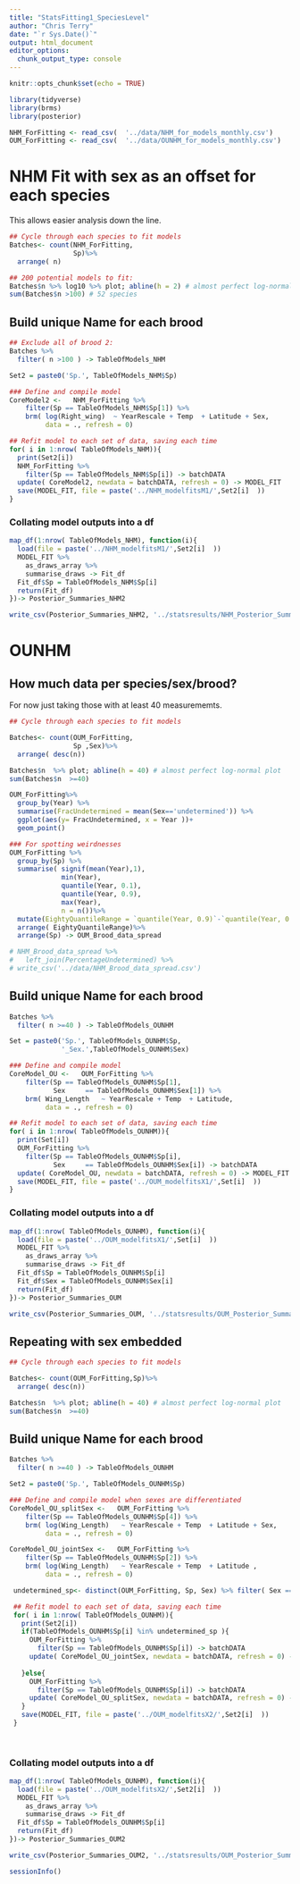 ```yaml
---
title: "StatsFitting1_SpeciesLevel"
author: "Chris Terry"
date: "`r Sys.Date()`"
output: html_document
editor_options: 
  chunk_output_type: console
---
```


```r
knitr::opts_chunk$set(echo = TRUE)
```

```r
library(tidyverse)
library(brms)
library(posterior)
```

```r
NHM_ForFitting <- read_csv(  '../data/NHM_for_models_monthly.csv')
OUM_ForFitting <- read_csv(  '../data/OUNHM_for_models_monthly.csv')
```

# NHM Fit with sex as an offset for each species

This allows easier analysis down the line. 

```r
## Cycle through each species to fit models 
Batches<- count(NHM_ForFitting,
                Sp)%>%
  arrange( n)

## 200 potential models to fit:
Batches$n %>% log10 %>% plot; abline(h = 2) # almost perfect log-normal plot
sum(Batches$n >100) # 52 species 

```

## Build unique Name for each brood
```r
## Exclude all of brood 2:
Batches %>%
  filter( n >100 ) -> TableOfModels_NHM

Set2 = paste0('Sp.', TableOfModels_NHM$Sp)
```

```r
### Define and compile model
CoreModel2 <-   NHM_ForFitting %>%
    filter(Sp == TableOfModels_NHM$Sp[1]) %>%
    brm( log(Right_wing)  ~ YearRescale + Temp  + Latitude + Sex,
         data = ., refresh = 0)

## Refit model to each set of data, saving each time
for( i in 1:nrow( TableOfModels_NHM)){
  print(Set2[i])
  NHM_ForFitting %>%
    filter(Sp == TableOfModels_NHM$Sp[i]) -> batchDATA
  update( CoreModel2, newdata = batchDATA, refresh = 0) -> MODEL_FIT
  save(MODEL_FIT, file = paste('../NHM_modelfitsM1/',Set2[i]  ))
}

```

### Collating model outputs into a df

```r
map_df(1:nrow( TableOfModels_NHM), function(i){
  load(file = paste('../NHM_modelfitsM1/',Set2[i]  )) 
  MODEL_FIT %>%
    as_draws_array %>%
    summarise_draws -> Fit_df
  Fit_df$Sp = TableOfModels_NHM$Sp[i]
  return(Fit_df)
})-> Posterior_Summaries_NHM2

write_csv(Posterior_Summaries_NHM2, '../statsresults/NHM_Posterior_Summaries_M1.csv')

```

# OUNHM

## How much data per species/sex/brood?

For now just taking those with at least 40 measurememts. 
```r
## Cycle through each species to fit models 

Batches<- count(OUM_ForFitting,
                Sp ,Sex)%>%
  arrange( desc(n))

Batches$n  %>% plot; abline(h = 40) # almost perfect log-normal plot
sum(Batches$n  >=40) 

OUM_ForFitting%>%
  group_by(Year) %>%
  summarise(FracUndetermined = mean(Sex=='undetermined')) %>%
  ggplot(aes(y= FracUndetermined, x = Year ))+
  geom_point()

### For spotting weirdnesses
OUM_ForFitting %>%
  group_by(Sp) %>%
  summarise( signif(mean(Year),1), 
             min(Year), 
             quantile(Year, 0.1), 
             quantile(Year, 0.9),
             max(Year), 
             n = n())%>%
  mutate(EightyQuantileRange = `quantile(Year, 0.9)`-`quantile(Year, 0.1)` ) %>%
  arrange( EightyQuantileRange)%>%
  arrange(Sp) -> OUM_Brood_data_spread

# NHM_Brood_data_spread %>%
#   left_join(PercentageUndetermined) %>%
# write_csv('../data/NHM_Brood_data_spread.csv')

```

## Build unique Name for each brood
```r
Batches %>%
  filter( n >=40 ) -> TableOfModels_OUNHM

Set = paste0('Sp.', TableOfModels_OUNHM$Sp,
             '_Sex.',TableOfModels_OUNHM$Sex)
```

```r
### Define and compile model
CoreModel_OU <-   OUM_ForFitting %>%
    filter(Sp == TableOfModels_OUNHM$Sp[1],
           Sex     == TableOfModels_OUNHM$Sex[1]) %>%
    brm( Wing_Length   ~ YearRescale + Temp  + Latitude,
         data = ., refresh = 0)

## Refit model to each set of data, saving each time
for( i in 1:nrow( TableOfModels_OUNHM)){
  print(Set[i])
  OUM_ForFitting %>%
    filter(Sp == TableOfModels_OUNHM$Sp[i],
           Sex     == TableOfModels_OUNHM$Sex[i]) -> batchDATA
  update( CoreModel_OU, newdata = batchDATA, refresh = 0) -> MODEL_FIT
  save(MODEL_FIT, file = paste('../OUM_modelfitsX1/',Set[i]  ))
}

```

### Collating model outputs into a df

```r
map_df(1:nrow( TableOfModels_OUNHM), function(i){
  load(file = paste('../OUM_modelfitsX1/',Set[i]  )) 
  MODEL_FIT %>%
    as_draws_array %>%
    summarise_draws -> Fit_df
  Fit_df$Sp = TableOfModels_OUNHM$Sp[i]
  Fit_df$Sex = TableOfModels_OUNHM$Sex[i] 
  return(Fit_df)
})-> Posterior_Summaries_OUM

write_csv(Posterior_Summaries_OUM, '../statsresults/OUM_Posterior_Summaries_X1.csv')

```

## Repeating with sex embedded

```r
## Cycle through each species to fit models 

Batches<- count(OUM_ForFitting,Sp)%>%
  arrange( desc(n))

Batches$n  %>% plot; abline(h = 40) # almost perfect log-normal plot
sum(Batches$n  >=40) 

```

## Build unique Name for each brood
```r
Batches %>%
  filter( n >=40 ) -> TableOfModels_OUNHM

Set2 = paste0('Sp.', TableOfModels_OUNHM$Sp)
```

```r
### Define and compile model when sexes are differentiated 
CoreModel_OU_splitSex <-   OUM_ForFitting %>%
    filter(Sp == TableOfModels_OUNHM$Sp[4]) %>%
    brm( log(Wing_Length)   ~ YearRescale + Temp  + Latitude + Sex,
         data = ., refresh = 0)

CoreModel_OU_jointSex <-   OUM_ForFitting %>%
    filter(Sp == TableOfModels_OUNHM$Sp[2]) %>%
    brm( log(Wing_Length)   ~ YearRescale + Temp  + Latitude ,
         data = ., refresh = 0)

 undetermined_sp<- distinct(OUM_ForFitting, Sp, Sex) %>% filter( Sex == 'undetermined') %>% pluck('Sp')

 ## Refit model to each set of data, saving each time
 for( i in 1:nrow( TableOfModels_OUNHM)){
   print(Set2[i])
   if(TableOfModels_OUNHM$Sp[i] %in% undetermined_sp ){
     OUM_ForFitting %>%
       filter(Sp == TableOfModels_OUNHM$Sp[i]) -> batchDATA
     update( CoreModel_OU_jointSex, newdata = batchDATA, refresh = 0) -> MODEL_FIT
     
   }else{
     OUM_ForFitting %>%
       filter(Sp == TableOfModels_OUNHM$Sp[i]) -> batchDATA
     update( CoreModel_OU_splitSex, newdata = batchDATA, refresh = 0) -> MODEL_FIT
   }
   save(MODEL_FIT, file = paste('../OUM_modelfitsX2/',Set2[i]  ))
 }
 
 

```

### Collating model outputs into a df

```r
map_df(1:nrow( TableOfModels_OUNHM), function(i){
  load(file = paste('../OUM_modelfitsX2/',Set2[i]  )) 
  MODEL_FIT %>%
    as_draws_array %>%
    summarise_draws -> Fit_df
  Fit_df$Sp = TableOfModels_OUNHM$Sp[i]
  return(Fit_df)
})-> Posterior_Summaries_OUM2

write_csv(Posterior_Summaries_OUM2, '../statsresults/OUM_Posterior_Summaries_X2.csv')

```





















```R
sessionInfo()

```